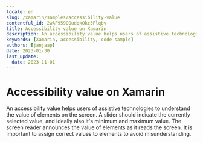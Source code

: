 ```yaml
---
locale: en
slug: /xamarin/samples/accessibility-value
contentful_id: 2wAF959OOudqkOkc3Flqbv
title: Accessibility value on Xamarin
description: An accessibility value helps users of assistive technologies to understand the value of elements on the screen.
keywords: [Xamarin, accessibility, code sample]
authors: [janjaap]
date: 2023-01-30
last_update:
  date: 2023-11-01
---
```


# Accessibility value on Xamarin

An accessibility value helps users of assistive technologies to understand the value of elements on the screen. A slider should indicate the currently selected value, and ideally also it's minimum and maximum value. The screen reader announces the value of elements as it reads the screen. It is important to assign correct values to elements to avoid misunderstanding.

<CodeSample id="accessibility-value" framework="xamarin" locale="en"/>

